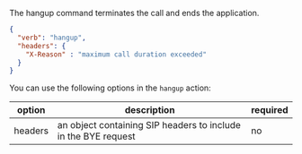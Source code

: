 The hangup command terminates the call and ends the application.
```json
{
  "verb": "hangup",
  "headers": {
    "X-Reason" : "maximum call duration exceeded"
  }
}
```

You can use the following options in the `hangup` action:

| option        | description | required  |
| ------------- |-------------| -----|
| headers | an object containing SIP headers to include in the BYE request | no |


